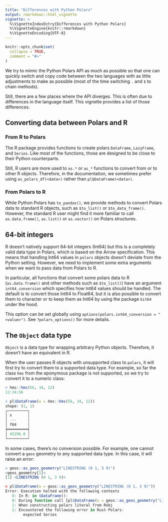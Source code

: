 ```yaml
---
title: "Differences with Python Polars"
output: rmarkdown::html_vignette
vignette: >
  %\VignetteIndexEntry{Differences with Python Polars}
  %\VignetteEngine{knitr::rmarkdown}
  %\VignetteEncoding{UTF-8}
---
```


```r
knitr::opts_chunk$set(
  collapse = TRUE,
  comment = "#>"
)
```

We try to mimic the Python Polars API as much as possible so that one can quickly
switch and copy code between the two languages with as little adjustments to make
as possible (most of the time switching `.` and `$` to chain methods).

Still, there are a few places where the API diverges. This is often due to
differences in the language itself. This vignette provides a list of those
differences.


## Converting data between Polars and R

### From R to Polars

The R package provides functions to create polars `DataFrame`, `LazyFrame`, and
`Series`. Like most of the functions, those are designed to be close to their
Python counterparts.

Still, R users are more used to `as.*` or `as_*` functions to convert from or to
other R objects. Therefore, in the documentation, we sometimes prefer using
`as_polars_df(<data>)` rather than `pl$DataFrame(<data>)`.

### From Polars to R

While Python Polars has `to_pandas()`, we provide methods to convert Polars data
to standard R objects, such as `$to_list()` or `$to_data_frame()`. However, the
standard R user might find it more familiar to call `as.data.frame()`, `as.list()`
or `as.vector()` on Polars structures.


## 64-bit integers

R doesn't natively support 64-bit integers (Int64) but this is a completely valid data
type in Polars, which is based on the Arrow specification. This means that
handling Int64 values in `polars` objects doesn't deviate from the Python
setting. However, we need to implement some extra arguments when we want to pass
data from Polars to R.

In particular, all functions that convert some polars data to R (`as.data.frame()`
and other methods such as `$to_list()`) have an argument `int64_conversion` which
specifies how Int64 values should be handled. The default is to convert those
Int64 to Float64, but it is also possible to convert them to character or to keep
them as Int64 by using the package `bit64` under the hood.

This option can be set globally using `options(polars.int64_conversion = "<value>")`.
See `?polars_options()` for more details.


## The `Object` data type

`Object` is a data type for wrapping arbitrary Python objects. Therefore, it
doesn't have an equivalent in R.

When the user passes R objects with unsupported class to `polars`, it will first
try to convert them to a supported data type. For example, so far the class `hms`
from the eponymous package is not supported, so we try to convert it to a numeric
class:

```r
> hms::hms(56, 34, 12)
12:34:56

> pl$DataFrame(x = hms::hms(56, 34, 12))
shape: (1, 1)
┌─────────┐
│ x       │
│ ---     │
│ f64     │
╞═════════╡
│ 45296.0 │
└─────────┘
```

In some cases, there's no conversion possible. For example, one cannot convert
a `geos` geometry to any supported data type. In this case, it will raise an
error:

```r
> geos::as_geos_geometry("LINESTRING (0 1, 3 9)")
<geos_geometry[1]>
[1] <LINESTRING (0 1, 3 9)>

> pl$DataFrame(x = geos::as_geos_geometry("LINESTRING (0 1, 3 9)"))
Error: Execution halted with the following contexts
   0: In R: in $DataFrame():
   0: During function call [pl$DataFrame(x = geos::as_geos_geometry("LINESTRING (0 1, 3 9)"))]
   1: When constructing polars literal from Robj
   2: Encountered the following error in Rust-Polars:
      	expected Series
```


